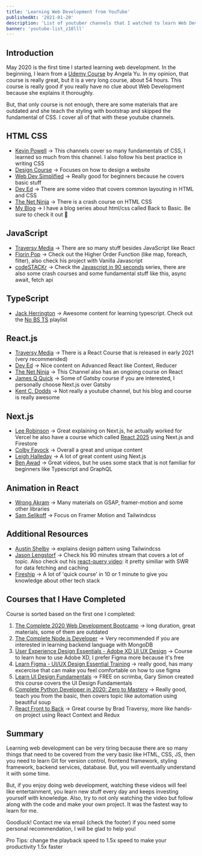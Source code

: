 ```yaml
---
title: 'Learning Web Development from YouTube'
publishedAt: '2021-01-20'
description: 'List of youtuber channels that I watched to learn Web Development.'
banner: 'youtube-list_z18lll'
---
```


## Introduction

May 2020 is the first time I started learning web development. In the beginning, I learn from a [Udemy Course](https://www.udemy.com/course/the-complete-web-development-bootcamp/) by Angela Yu. In my opinion, that course is really great, but it is a very long course, about 54 hours. This course is really good if you really have no clue about Web Development because she explains it thoroughly.

But, that only course is not enough, there are some materials that are outdated and she teach the styling with bootstrap and skipped the fundamental of CSS. I cover all of that with these youtube channels.

## HTML CSS

- [Kevin Powell](https://www.youtube.com/channel/UCJZv4d5rbIKd4QHMPkcABCw) → This channels cover so many fundamentals of CSS, I learned so much from this channel. I also follow his best practice in writing CSS
- [Design Course](https://www.youtube.com/channel/UCVyRiMvfUNMA1UPlDPzG5Ow) → Focuses on how to design a website
- [Web Dev Simplified](https://www.youtube.com/channel/UCFbNIlppjAuEX4znoulh0Cw) → Really good for beginners because he covers basic stuff
- [Dev Ed](https://www.youtube.com/c/DevEd/videos) → There are some video that covers common layouting in HTML and CSS
- [The Net Ninja](https://www.youtube.com/c/TheNetNinja/featured) → There is a crash course on HTML CSS
- [My Blog](/blog) → I have a blog series about html/css called Back to Basic. Be sure to check it out 🥳

## JavaScript

- [Traversy Media](https://www.youtube.com/channel/UC29ju8bIPH5as8OGnQzwJyA) → There are so many stuff besides JavaScript like React
- [Florin Pop](https://www.youtube.com/channel/UCeU-1X402kT-JlLdAitxSMA) → Check out the Higher Order Function (like map, foreach, filter), also check his project with Vanilla Javascript
- [codeSTACKr](https://www.youtube.com/c/codeSTACKr/videos) → Check the [Javascript in 90 seconds](https://www.youtube.com/watch?v=bGDK1rpykOQ) series, there are also some crash courses and some fundamental stuff like this, async await, fetch api

## TypeScript

- [Jack Herrington](https://youtube.com/c/JackHerrington) → Awesome content for learning typescript. Check out the [No BS TS](https://youtube.com/playlist?list=PLNqp92_EXZBJYFrpEzdO2EapvU0GOJ09n) playlist

## React.js

- [Traversy Media](https://www.youtube.com/channel/UC29ju8bIPH5as8OGnQzwJyA) → There is a React Course that is released in early 2021 (very recommended)
- [Dev Ed](https://www.youtube.com/c/DevEd/videos) → Nice content on Advanced React like Context, Reducer
- [The Net Ninja](https://www.youtube.com/c/TheNetNinja/featured) → This Channel also has an ongoing course on React
- [James Q Quick](https://www.youtube.com/channel/UC-T8W79DN6PBnzomelvqJYw) → Some of Gatsby course if you are interested, I personally choose Next.js over Gatsby
- [Kent C. Dodds](https://kentcdodds.com/) → Not really a youtube channel, but his blog and course is really awesome

## Next.js

- [Lee Robinson](https://www.youtube.com/channel/UCZMli3czZnd1uoc1ShTouQw) → Great explaining on Next.js, he actually worked for Vercel he also have a course which called [React 2025](https://www.youtube.com/watch?v=JCOPVq2AYXc&list=PL6bwFJ82M6FXgctyoWXqj7H0GK8_YIeF1) using Next.js and Firestore
- [Colby Fayock](https://youtube.com/colbz) → Overall a great and unique content
- [Leigh Halleday](https://youtube.com/c/leighhalliday) → A lot of great content using Next.js
- [Ben Awad](https://www.youtube.com/channel/UC-8QAzbLcRglXeN_MY9blyw) → Great videos, but he uses some stack that is not familiar for beginners like Typescript and GraphQL

## Animation in React

- [Wrong Akram](https://www.youtube.com/channel/UCqrxiLP9RHz2GxDJaZuTRBw) → Many materials on GSAP, framer-motion and some other libraries
- [Sam Selikoff](https://www.youtube.com/c/SamSelikoff/videos) → Focus on Framer Motion and Tailwindcss

## Additional Resources

- [Austin Shelby](https://www.youtube.com/channel/UCGyjrq09z9tblkAzvsHtHtg) → explains design pattern using Tailwindcss
- [Jason Lengstorf](https://www.youtube.com/channel/UCnty0z0pNRDgnuoirYXnC5A) → Check his 90 minutes stream that covers a lot of topic. Also check out his [react-query video](https://www.youtube.com/watch?v=DocXo3gqGdI&t=3837s): it pretty similiar with SWR for data fetching and caching
- [Fireship](https://www.youtube.com/channel/UCsBjURrPoezykLs9EqgamOA) → A lot of 'quick course' in 10 or 1 minute to give you knowledge about other tech stack

## Courses that I Have Completed

Course is sorted based on the first one I completed:

1. [The Complete 2020 Web Development Bootcamp](https://www.udemy.com/course/the-complete-web-development-bootcamp/) → long duration, great materials, some of them are outdated
2. [The Complete Node.js Developer](https://www.udemy.com/course/the-complete-nodejs-developer-course-2/) → Very recommended if you are interested in learning backend language with MongoDB
3. [User Experience Design Essentials - Adobe XD UI UX Design](https://www.udemy.com/course/ui-ux-web-design-using-adobe-xd/) → Course to learn how to use Adobe XD, I prefer Figma more because it's free
4. [Learn Figma - UI/UX Design Essential Training](https://www.udemy.com/course/learn-figma/) → really good, has many excercise that can make you feel comfortable on how to use figma
5. [Learn UI Design Fundamentals](https://www.google.com/url?sa=t&rct=j&q=&esrc=s&source=web&cd=&cad=rja&uact=8&ved=2ahUKEwju3-Lv1KnuAhWCX3wKHff6BmQQFjAAegQIAhAC&url=https%3A%2F%2Fscrimba.com%2Flearn%2Fdesign&usg=AOvVaw0APhC4yWLlXDOfQk0cDMAO) → FREE on scrimba, Gary Simon created this course covers the UI Design Fundamentals
6. [Complete Python Developer in 2020: Zero to Mastery](https://www.udemy.com/course/complete-python-developer-zero-to-mastery/) → Really good, teach you from the basic, then covers topic like automation using beautiful soup
7. [React Front to Back](https://www.udemy.com/course/modern-react-front-to-back/) → Great course by Brad Traversy, more like hands-on project using React Context and Redux

## Summary

Learning web development can be very tiring because there are so many things that need to be covered from the very basic like HTML, CSS, JS, then you need to learn Git for version control, frontend framework, styling framework, backend services, database. But, you will eventually understand it with some time.

But, if you enjoy doing web development, watching these videos will feel like entertainment, you learn new stuff every day and keeps investing yourself with knowledge. Also, try to not only watching the video but follow along with the code and make your own project. It was the fastest way to learn for me.

Goodluck! Contact me via email (check the footer) if you need some personal recommendation, I will be glad to help you!

Pro Tips: change the playback speed to 1.5x speed to make your productivity 1.5x faster
